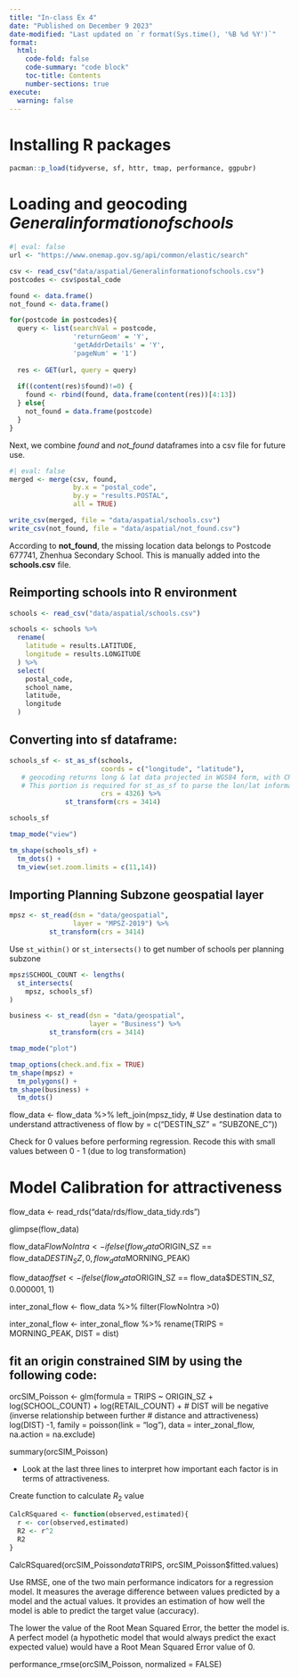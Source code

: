 ```yaml
---
title: "In-class Ex 4"
date: "Published on December 9 2023"
date-modified: "Last updated on `r format(Sys.time(), '%B %d %Y')`"
format:
  html:
    code-fold: false
    code-summary: "code block"
    toc-title: Contents
    number-sections: true
execute: 
  warning: false
---
```


# Installing R packages

```r
pacman::p_load(tidyverse, sf, httr, tmap, performance, ggpubr)
```

# Loading and geocoding *Generalinformationofschools*

```r
#| eval: false
url <- "https://www.onemap.gov.sg/api/common/elastic/search"

csv <- read_csv("data/aspatial/Generalinformationofschools.csv")
postcodes <- csv$postal_code

found <- data.frame()
not_found <- data.frame()

for(postcode in postcodes){
  query <- list(searchVal = postcode,
                'returnGeom' = 'Y',
                'getAddrDetails' = 'Y',
                'pageNum' = '1')
  
  res <- GET(url, query = query)
  
  if((content(res)$found)!=0) {
    found <- rbind(found, data.frame(content(res))[4:13])
  } else{
    not_found = data.frame(postcode)
  }
}
```

Next, we combine *found* and *not_found* dataframes into a csv file for future use.

```r
#| eval: false
merged <- merge(csv, found, 
                by.x = "postal_code",
                by.y = "results.POSTAL",
                all = TRUE)

write_csv(merged, file = "data/aspatial/schools.csv")
write_csv(not_found, file = "data/aspatial/not_found.csv")
```

According to **not_found**, the missing location data belongs to Postcode 677741, Zhenhua Secondary School. This is manually added into the **schools.csv** file.

## Reimporting **schools** into R environment

```r
schools <- read_csv("data/aspatial/schools.csv")
```

```r
schools <- schools %>%
  rename(
    latitude = results.LATITUDE,
    longitude = results.LONGITUDE
  ) %>%
  select(
    postal_code,
    school_name,
    latitude,
    longitude
  )
```

## Converting into **sf** dataframe:

```r
schools_sf <- st_as_sf(schools,
                       coords = c("longitude", "latitude"),
   # geocoding returns long & lat data projected in WGS84 form, with CRS 4326
   # This portion is required for st_as_sf to parse the lon/lat information
                       crs = 4326) %>%
              st_transform(crs = 3414)

schools_sf
```

```r
tmap_mode("view")

tm_shape(schools_sf) +
  tm_dots() +
  tm_view(set.zoom.limits = c(11,14))
```

## Importing **Planning Subzone** geospatial layer

```r
mpsz <- st_read(dsn = "data/geospatial",
                layer = "MPSZ-2019") %>%
          st_transform(crs = 3414)
```

Use `st_within()` or `st_intersects()` to get number of schools per planning subzone

```r
mpsz$SCHOOL_COUNT <- lengths(
  st_intersects(
    mpsz, schools_sf)
)
```

```r
business <- st_read(dsn = "data/geospatial",
                    layer = "Business") %>%
          st_transform(crs = 3414)
```

```r
tmap_mode("plot")

tmap_options(check.and.fix = TRUE)
tm_shape(mpsz) +
  tm_polygons() +
tm_shape(business) +
  tm_dots()
```

flow_data \<- flow_data %\>% left_join(mpsz_tidy, \# Use destination data to understand attractiveness of flow by = c("DESTIN_SZ" = "SUBZONE_C"))

Check for 0 values before performing regression. Recode this with small values between 0 - 1 (due to log transformation)

# Model Calibration for attractiveness

flow_data \<- read_rds("data/rds/flow_data_tidy.rds")

glimpse(flow_data)

flow_data$FlowNoIntra <- ifelse( flow_data$ORIGIN_SZ == flow_data$DESTIN_SZ,  0, flow_data$MORNING_PEAK)

flow_data$offset <- ifelse( flow_data$ORIGIN_SZ == flow_data\$DESTIN_SZ, 0.000001, 1)

inter_zonal_flow \<- flow_data %\>% filter(FlowNoIntra \>0)

inter_zonal_flow \<- inter_zonal_flow %\>% rename(TRIPS = MORNING_PEAK, DIST = dist)

## fit an origin constrained SIM by using the following code:

orcSIM_Poisson \<- glm(formula = TRIPS \~ ORIGIN_SZ + log(SCHOOL_COUNT) + log(RETAIL_COUNT) + \# DIST will be negative (inverse relationship between further \# distance and attractiveness) log(DIST) -1, family = poisson(link = "log"), data = inter_zonal_flow, na.action = na.exclude)

summary(orcSIM_Poisson)

-   Look at the last three lines to interpret how important each factor is in terms of attractiveness.

Create function to calculate $R_2$ value

```r
CalcRSquared <- function(observed,estimated){
  r <- cor(observed,estimated)
  R2 <- r^2
  R2
}
```

CalcRSquared(orcSIM_Poisson$data$TRIPS, orcSIM_Poisson\$fitted.values)

Use RMSE, one of the two main performance indicators for a regression model. It measures the average difference between values predicted by a model and the actual values. It provides an estimation of how well the model is able to predict the target value (accuracy).

The lower the value of the Root Mean Squared Error, the better the model is. A perfect model (a hypothetic model that would always predict the exact expected value) would have a Root Mean Squared Error value of 0.

performance_rmse(orcSIM_Poisson, normalized = FALSE)
